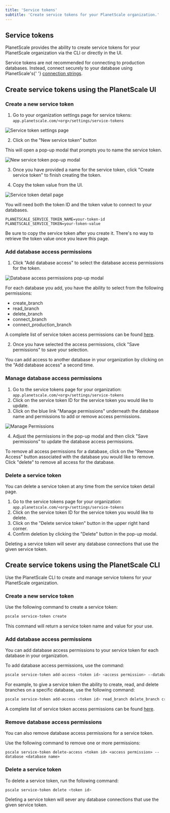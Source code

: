 ```yaml
---
title: 'Service tokens'
subtitle: 'Create service tokens for your PlanetScale organization.'
---
```


## Service tokens

PlanetScale provides the ability to create service tokens for your PlanetScale organization via the CLI or directly in the UI. 

<InfoBlock type="note">
Service tokens are not recommended for connecting to production databases. Instead, connect securely to your database using PlanetScale's{' '}
  <a href="https://docs.planetscale.com/concepts/connection-strings">connection strings</a>.
</InfoBlock>

## Create service tokens using the PlanetScale UI

### Create a new service token

1. Go to your organization settings page for service tokens: `app.planetscale.com/<org>/settings/service-tokens`

![Service token settings page](/img/docs/servicetokens-settings-overview.png)

2. Click on the "New service token" button

This will open a pop-up modal that prompts you to name the service token.

![New service token pop-up modal](/img/docs/servicetokens-create-modal.png)

3. Once you have provided a name for the service token, click "Create service token" to finish creating the token.

4. Copy the token value from the UI.  

![Service token detail page](/img/docs/servicetokens-token-detail.png)

You will need both the token ID and the token value to connect to your databases.

```
PLANETSCALE_SERVICE_TOKEN_NAME=your-token-id
PLANETSCALE_SERVICE_TOKEN=your-token-value
```

<InfoBlock type="tip"> 
Be sure to copy the service token after you create it. There's no way to retrieve the token value once you leave this page. 
</InfoBlock>

### Add database access permissions

1. Click "Add database access" to select the database access permissions for the token. 

![Database access permissions pop-up modal](/img/docs/servicetokens-database-access-permissions.png)

For each database you add, you have the ability to select from the following permissions:

* create_branch
* read_branch
* delete_branch
* connect_branch
* connect_production_branch

A complete list of service token access permissions can be found [here](https://docs.planetscale.com/reference/planetscale-cli#service-tokens-in-organizations).

2. Once you have selected the access permissions, click "Save permissions" to save your selection.

You can add access to another database in your organization by clicking on the "Add database access" a second time. 

### Manage database access permissions

1. Go to the service tokens page for your organization: `app.planetscale.com/<org>/settings/service-tokens`
2. Click on the service token ID for the service token you would like to update.
3. Click on the blue link "Manage permissions" underneath the database name and permissions to add or remove access permissions.

![Manage Permissions](/img/docs/servicetokens-database-access.png)

4. Adjust the permissions in the pop-up modal and then click "Save permissions" to update the database access permissions.

To remove all access permissions for a database, click on the "Remove Access" button associated with the database you would like to remove. Click "delete" to remove all access for the database.  

### Delete a service token

You can delete a service token at any time from the service token detail page. 

1. Go to the service tokens page for your organization: `app.planetscale.com/<org>/settings/service-tokens`
2. Click on the service token ID for the service token you would like to delete.
3. Click on the "Delete service token" button in the upper right hand corner. 
4. Confirm deletion by clicking the "Delete" button in the pop-up modal.

Deleting a service token will sever any database connections that use the given service token. 

## Create service tokens using the PlanetScale CLI

Use the PlanetScale CLI to create and manage service tokens for your PlanetScale organization.

### Create a new service token

Use the following command to create a service token:

```zsh
pscale service-token create
```

This command will return a service token name and value for your use. 

### Add database access permissions

You can add database access permissions to your service token for each database in your organization.

To add database access permissions, use the command: 

```zsh
pscale service-token add-access <token id> <access permission> --database <database name>
```

For example, to give a service token the ability to create, read, and delete branches on a specific database, use the following command:

```zsh
pscale service-token add-access <token id> read_branch delete_branch create_branch --database <database name>
```

A complete list of service token access permissions can be found [here](https://docs.planetscale.com/reference/planetscale-cli#service-tokens-in-organizations).

### Remove database access permissions 

You can also remove database access permissions for a service token. 

Use the following command to remove one or more permissions:

```
pscale service-token delete-access <token id> <access permission> --database <database name>
```

### Delete a service token

To delete a service token, run the following command:

```zsh
pscale service-token delete <token id>
```

Deleting a service token will sever any database connections that use the given service token. 

